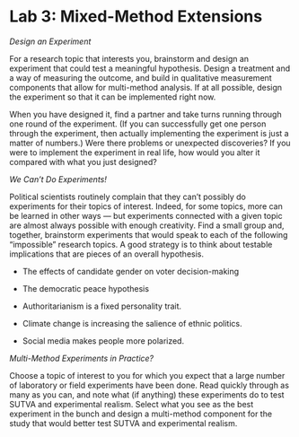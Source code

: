 # Lab 3: Mixed-Method Extensions

*Design an Experiment*

For a research topic that interests you, brainstorm and design an
experiment that could test a meaningful hypothesis. Design a treatment
and a way of measuring the outcome, and build in qualitative measurement components that allow for multi-method analysis. If at all possible, design the experiment so that it can be implemented right now.

When you have designed it, find a partner and take turns running through one round of the experiment. (If you can successfully get one person through the experiment, then actually implementing the experiment is just a matter of numbers.) Were there problems or unexpected discoveries? If you were to implement the experiment in real life, how would you alter it compared with what you just designed?

*We Can't Do Experiments!*

Political scientists routinely complain that they can't possibly do
experiments for their topics of interest. Indeed, for some topics, more
can be learned in other ways --- but experiments connected with a given
topic are almost always possible with enough creativity. Find a small
group and, together, brainstorm experiments that would speak to each of
the following "impossible" research topics. A good strategy is to think
about testable implications that are pieces of an overall hypothesis.

-   The effects of candidate gender on voter decision-making

-   The democratic peace hypothesis

-   Authoritarianism is a fixed personality trait.

-   Climate change is increasing the salience of ethnic politics.

-   Social media makes people more polarized.

*Multi-Method Experiments in Practice?*

Choose a topic of interest to you for which you expect that a large
number of laboratory or field experiments have been done. Read quickly
through as many as you can, and note what (if anything) these
experiments do to test SUTVA and experimental realism. Select what you
see as the best experiment in the bunch and design a multi-method
component for the study that would better test SUTVA and experimental
realism.
